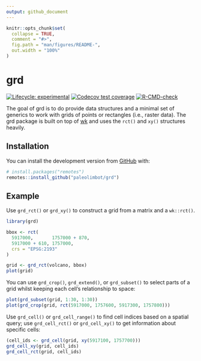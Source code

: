 ```yaml
---
output: github_document
---
```


<!-- README.md is generated from README.Rmd. Please edit that file -->

```r
knitr::opts_chunk$set(
  collapse = TRUE,
  comment = "#>",
  fig.path = "man/figures/README-",
  out.width = "100%"
)
```

# grd

<!-- badges: start -->
[![Lifecycle: experimental](https://img.shields.io/badge/lifecycle-experimental-orange.svg)](https://lifecycle.r-lib.org/articles/stages.html#experimental)
[![Codecov test coverage](https://codecov.io/gh/paleolimbot/grd/branch/master/graph/badge.svg)](https://codecov.io/gh/paleolimbot/grd?branch=master)
[![R-CMD-check](https://github.com/paleolimbot/grd/workflows/R-CMD-check/badge.svg)](https://github.com/paleolimbot/grd/actions)
<!-- badges: end -->

The goal of grd is to do provide data structures and a minimal set of generics to work with grids of points or rectangles (i.e., raster data). The grd package is built on top of [wk](https://github.com/paleolimbot/wk) and uses the `rct()` and `xy()` structures heavily.

## Installation

You can install the development version from [GitHub](https://github.com/) with:

``` r
# install.packages("remotes")
remotes::install_github("paleolimbot/grd")
```

## Example

Use `grd_rct()` or `grd_xy()` to construct a grid from a matrix and a `wk::rct()`.

```r
library(grd)

bbox <- rct(
  5917000,       1757000 + 870,
  5917000 + 610, 1757000,
  crs = "EPSG:2193"
)

grid <- grd_rct(volcano, bbox)
plot(grid)
```

You can use `grd_crop()`, `grd_extend()`, or `grd_subset()` to select parts of a grid whilst keeping each cell's relationship to space:

```r
plot(grd_subset(grid, 1:30, 1:30))
plot(grd_crop(grid, rct(5917000, 1757600, 5917300, 1757800)))
```

Use `grd_cell()` or `grd_cell_range()` to find cell indices based on a spatial query; use `grd_cell_rct()` or `grd_cell_xy()` to get information about specific cells:

```r
(cell_ids <- grd_cell(grid, xy(5917100, 1757700)))
grd_cell_xy(grid, cell_ids)
grd_cell_rct(grid, cell_ids)
```

